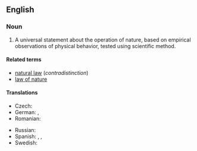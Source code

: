 ==English==
{{wikipedia}}

===Noun===
{{en-noun}}

# A universal statement about the operation of nature, based on empirical observations of physical behavior, tested using scientific method.

====Related terms====
* [[natural law]] (''contradistinction'')
* [[law of nature]]

====Translations====
{{trans-top|physical law}}
* Czech: {{t|cs|přírodní zákon|m}}
* German: {{t+|de|Naturgesetz|n}}, {{t|de|physikalisches Gesetz|n}}
* Romanian: {{t|ro|lege fizică|f}}
{{trans-mid}}
* Russian: {{t+|ru|физи́ческий зако́н|m}}
* Spanish: {{t|es|ley de la naturaleza|f}}, {{t|es|leyes naturales|f-p}}, {{t|es|ley científica|f}}
* Swedish: {{t+|sv|naturlag|c}}
{{trans-bottom}}